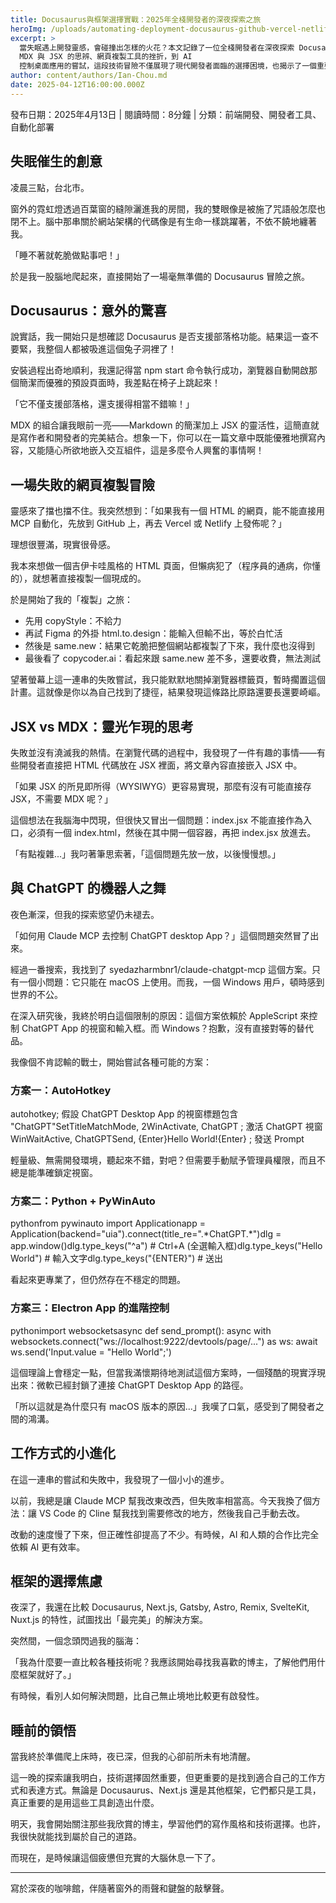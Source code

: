 ```yaml
---
title: Docusaurus與框架選擇實戰：2025年全棧開發者的深夜探索之旅
heroImg: /uploads/automating-deployment-docusaurus-github-vercel-netlify.png
excerpt: >
  當失眠遇上開發靈感，會碰撞出怎樣的火花？本文記錄了一位全棧開發者在深夜探索 Docusaurus、前端框架選擇、自動化部署以及 AI 輔助開發的真實歷程。從
  MDX 與 JSX 的思辨、網頁複製工具的挫折，到 AI
  控制桌面應用的嘗試，這段技術冒險不僅展現了現代開發者面臨的選擇困境，也揭示了一個重要的開發哲學：有時候，找到合適的參考比無止境的技術比較更為重要。無論你是資深開發者還是新手，這篇文章都能讓你在技術選擇的迷霧中找到一絲方向。
author: content/authors/Ian-Chou.md
date: 2025-04-12T16:00:00.000Z
---
```


發布日期：2025年4月13日 | 閱讀時間：8分鐘 | 分類：前端開發、開發者工具、自動化部署

## 失眠催生的創意

凌晨三點，台北市。

窗外的霓虹燈透過百葉窗的縫隙灑進我的房間，我的雙眼像是被施了咒語般怎麼也閉不上。腦中那串關於網站架構的代碼像是有生命一樣跳躍著，不依不饒地纏著我。

「睡不著就乾脆做點事吧！」

於是我一股腦地爬起來，直接開始了一場毫無準備的 Docusaurus 冒險之旅。

## Docusaurus：意外的驚喜

說實話，我一開始只是想確認 Docusaurus 是否支援部落格功能。結果這一查不要緊，我整個人都被吸進這個兔子洞裡了！

安裝過程出奇地順利，我還記得當 npm start 命令執行成功，瀏覽器自動開啟那個簡潔而優雅的預設頁面時，我差點在椅子上跳起來！

「它不僅支援部落格，還支援得相當不錯嘛！」

MDX 的組合讓我眼前一亮——Markdown 的簡潔加上 JSX 的靈活性，這簡直就是寫作者和開發者的完美結合。想象一下，你可以在一篇文章中既能優雅地撰寫內容，又能隨心所欲地嵌入交互組件，這是多麼令人興奮的事情啊！

## 一場失敗的網頁複製冒險

靈感來了擋也擋不住。我突然想到：「如果我有一個 HTML 的網頁，能不能直接用 MCP 自動化，先放到 GitHub 上，再去 Vercel 或 Netlify 上發佈呢？」

理想很豐滿，現實很骨感。

我本來想做一個吉伊卡哇風格的 HTML 頁面，但懶病犯了（程序員的通病，你懂的），就想著直接複製一個現成的。

於是開始了我的「複製」之旅：

* 先用 copyStyle：不給力
* 再試 Figma 的外掛 html.to.design：能輸入但輸不出，等於白忙活
* 然後是 same.new：結果它乾脆把整個網站都複製了下來，我什麼也沒得到
* 最後看了 copycoder.ai：看起來跟 same.new 差不多，還要收費，無法測試

望著螢幕上這一連串的失敗嘗試，我只能默默地關掉瀏覽器標籤頁，暫時擱置這個計畫。這就像是你以為自己找到了捷徑，結果發現這條路比原路還要長還要崎嶇。

## JSX vs MDX：靈光乍現的思考

失敗並沒有澆滅我的熱情。在瀏覽代碼的過程中，我發現了一件有趣的事情——有些開發者直接把 HTML 代碼放在 JSX 裡面，將文章內容直接嵌入 JSX 中。

「如果 JSX 的所見即所得（WYSIWYG）更容易實現，那麼有沒有可能直接存 JSX，不需要 MDX 呢？」

這個想法在我腦海中閃現，但很快又冒出一個問題：index.jsx 不能直接作為入口，必須有一個 index.html，然後在其中開一個容器，再把 index.jsx 放進去。

「有點複雜...」我叼著筆思索著，「這個問題先放一放，以後慢慢想。」

## 與 ChatGPT 的機器人之舞

夜色漸深，但我的探索慾望仍未褪去。

「如何用 Claude MCP 去控制 ChatGPT desktop App？」這個問題突然冒了出來。

經過一番搜索，我找到了 syedazharmbnr1/claude-chatgpt-mcp 這個方案。只有一個小問題：它只能在 macOS 上使用。而我，一個 Windows 用戶，頓時感到世界的不公。

在深入研究後，我終於明白這個限制的原因：這個方案依賴於 AppleScript 來控制 ChatGPT App 的視窗和輸入框。而 Windows？抱歉，沒有直接對等的替代品。

我像個不肯認輸的戰士，開始嘗試各種可能的方案：

### 方案一：AutoHotkey

autohotkey; 假設 ChatGPT Desktop App 的視窗標題包含 "ChatGPT"SetTitleMatchMode, 2WinActivate, ChatGPT  ; 激活 ChatGPT 視窗WinWaitActive, ChatGPTSend, {Enter}Hello World!{Enter}  ; 發送 Prompt

輕量級、無需開發環境，聽起來不錯，對吧？但需要手動賦予管理員權限，而且不總是能準確鎖定視窗。

### 方案二：Python + PyWinAuto

pythonfrom pywinauto import Applicationapp = Application(backend="uia").connect(title\_re=".\*ChatGPT.\*")dlg = app.window()dlg.type\_keys("^a")          # Ctrl+A (全選輸入框)dlg.type\_keys("Hello World") # 輸入文字dlg.type\_keys("{ENTER}")     # 送出

看起來更專業了，但仍然存在不穩定的問題。

### 方案三：Electron App 的進階控制

pythonimport websocketsasync def send\_prompt():    async with websockets.connect("ws\://localhost:9222/devtools/page/...") as ws:        await ws.send('Input.value = "Hello World";')

這個理論上會穩定一點，但當我滿懷期待地測試這個方案時，一個殘酷的現實浮現出來：微軟已經封鎖了連接 ChatGPT Desktop App 的路徑。

「所以這就是為什麼只有 macOS 版本的原因...」我嘆了口氣，感受到了開發者之間的鴻溝。

## 工作方式的小進化

在這一連串的嘗試和失敗中，我發現了一個小小的進步。

以前，我總是讓 Claude MCP 幫我改東改西，但失敗率相當高。今天我換了個方法：讓 VS Code 的 Cline 幫我找到需要修改的地方，然後我自己手動去改。

改動的速度慢了下來，但正確性卻提高了不少。有時候，AI 和人類的合作比完全依賴 AI 更有效率。

## 框架的選擇焦慮

夜深了，我還在比較 Docusaurus, Next.js, Gatsby, Astro, Remix, SvelteKit, Nuxt.js 的特性，試圖找出「最完美」的解決方案。

突然間，一個念頭閃過我的腦海：

「我為什麼要一直比較各種技術呢？我應該開始尋找我喜歡的博主，了解他們用什麼框架就好了。」

有時候，看別人如何解決問題，比自己無止境地比較更有啟發性。

## 睡前的領悟

當我終於準備爬上床時，夜已深，但我的心卻前所未有地清醒。

這一晚的探索讓我明白，技術選擇固然重要，但更重要的是找到適合自己的工作方式和表達方式。無論是 Docusaurus、Next.js 還是其他框架，它們都只是工具，真正重要的是用這些工具創造出什麼。

明天，我會開始關注那些我欣賞的博主，學習他們的寫作風格和技術選擇。也許，我很快就能找到屬於自己的道路。

而現在，是時候讓這個疲憊但充實的大腦休息一下了。

***

寫於深夜的咖啡館，伴隨著窗外的雨聲和鍵盤的敲擊聲。
